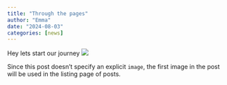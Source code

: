```yaml
---
title: "Through the pages"
author: "Emma"
date: "2024-08-03"
categories: [news]
---
```


Hey lets start our journey
![](thumbnail.jpg)

Since this post doesn't specify an explicit `image`, the first image in the post will be used in the listing page of posts.
